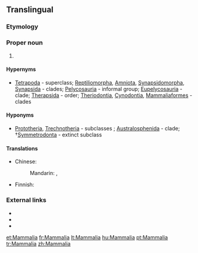 ==Translingual==

===Etymology===
{{etyl|la|mul}} {{term|mamma||lang=la|breast", "udder}}

===Proper noun===
{{taxoninfl}}

# {{taxon|class|superclass|Tetrapoda|the [[mammal]]s}}

====Hypernyms====
* {{sense|class}} [[Tetrapoda]]&nbsp;- superclass; [[Reptiliomorpha]], [[Amniota]], [[Synapsidomorpha]], [[Synapsida]]&nbsp;- clades; [[Pelycosauria]]&nbsp;- informal group; [[Eupelycosauria]]&nbsp;- clade; [[Therapsida]]&nbsp;- order; [[Theriodontia]], [[Cynodontia]], [[Mammaliaformes]]&nbsp;- clades

====Hyponyms====
* {{sense|class}}  [[Prototheria]], [[Trechnotheria]]&nbsp;- subclasses ; [[Australosphenida]]&nbsp;- clade; †[[Symmetrodonta]]&nbsp;- extinct subclass

====Translations====
{{trans-top|taxonomic class - mammals}}
* Chinese:
*: Mandarin: {{t+|cmn|哺乳綱|sc=Hani}}, {{t|cmn|哺乳纲|tr=bǔrǔgāng|sc=Hani}}
{{trans-mid}}
* Finnish: {{t|fi|nisäkkäät}}
{{trans-bottom}}

===External links===
* {{pedia}}
* {{specieslite}}
* {{comcatlite}}

[[et:Mammalia]]
[[fr:Mammalia]]
[[lt:Mammalia]]
[[hu:Mammalia]]
[[pt:Mammalia]]
[[tr:Mammalia]]
[[zh:Mammalia]]